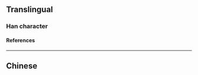 {{also|廬}}
{{character info/new}}
==Translingual==

===Han character===
{{Han char|rn=53|rad=广|as=04|sn=7|four=|canj=IIS|ids=⿸广户}}

====References====
{{Han ref|kx=0344.051|dkj=09260|dj=0653.260|hdz=20875.150|uh=5E90}}

----

==Chinese==
{{zh-see|廬}}